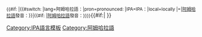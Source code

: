 <onlyinclude><small>{{#if: {{{2|}}}|{{#switch: {{{2}}}|lang=阿姆哈拉語：|pron=pronounced:&nbsp;|IPA=IPA：|local=locally&nbsp;|=|[[阿姆哈拉語]]發音：}}|{{#if: {{{2}}}|[[阿姆哈拉語]]發音：}}}}</small>{{IPA|[[Help:阿姆哈拉語國際音標|[{{{1}}}]]]}}{{#if:{{{3|}}}|{{IPA audio link|{{{3}}} }} }}</onlyinclude><noinclude>
{{documentation|Template:usage of IPA templates}}
<!-- PLEASE ADD CATEGORIES BELOW THIS LINE, THANKS. -->
[[Category:IPA語言模板]]
[[Category:阿姆哈拉語]]
</noinclude>